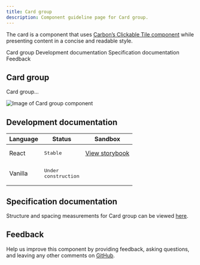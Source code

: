 ```yaml
---
title: Card group
description: Component guideline page for Card group.
---
```


<PageDescription>

The card is a component that uses [Carbon’s Clickable Tile component](https://www.carbondesignsystem.com/components/tile/code/?&_ga=2.57702058.1857981228.1594645810-98205212.1592938803#clickable-tile) while presenting content in a concise and readable style.

</PageDescription>

<AnchorLinks>

<AnchorLink>Card group</AnchorLink>
<AnchorLink>Development documentation</AnchorLink>
<AnchorLink>Specification documentation</AnchorLink>
<AnchorLink>Feedback</AnchorLink>

</AnchorLinks>

## Card group
Card group...

![Image of Card group component](../../images/component/Cardgroup/)


## Development documentation

| Language      | Status        | Sandbox                                                                              |
| ------------- | -----------   | ------------------------------------------------------------------------             |
| React         | <div><span class="bx--tag bx--tag--green"><pre>Stable</pre></span></div>        | [View storybook](https://ibmdotcom-react.mybluemix.net/?path=/story/components-cardgroup--default)     |
| Vanilla       | <div><span class="bx--tag bx--tag--cool-gray"><pre>Under construction</pre></span></div>  |

## Specification documentation

Structure and spacing measurements for Card group can be viewed [here]().

## Feedback

Help us improve this component by providing feedback, asking questions, and leaving any other comments on [GitHub]().
